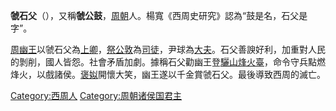 '''虢石父'''（{{bd|前810年||前771年||}}），又稱'''虢公鼓'''，[[周朝|周朝]]人。楊寬《西周史研究》認為“鼓是名，石父是字”。

[[周幽王|周幽王]]以虢石父為[[上卿|上卿]]，[[祭公敦|祭公敦]]為[[司徒|司徒]]，尹球為[[大夫|大夫]]。石父善諛好利，加重對人民的剝削，國人皆怨。社會矛盾加劇。據稱石父勸幽王登[[驪山|驪山]][[烽火臺|烽火臺]]，命令守兵點燃烽火，以戲諸侯。[[褒姒|褒姒]]開懷大笑，幽王遂以千金賞虢石父。最後導致西周的滅亡。

{{中国皇帝|父 [[虢文公|虢文公]]|子 [[虢公翰|虢公翰]] |[[虢國|虢國]]君主|？－約前771年}}

[[Category:西周人|Category:西周人]]
[[Category:周朝诸侯国君主|Category:周朝诸侯国君主]]